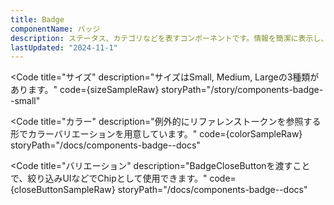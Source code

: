 ```yaml
---
title: Badge
componentName: バッジ
description: ステータス、カテゴリなどを表すコンポーネントです。情報を簡潔に表示し、ユーザーの注意を引きつけます。
lastUpdated: "2024-11-1"
---
```



<Code
  title="サイズ"
  description="サイズはSmall, Medium, Largeの3種類があります。"
  code={sizeSampleRaw}
  storyPath="/story/components-badge--small"
>
  <SizeSample client:load />
</Code>

<Code
  title="カラー"
  description="例外的にリファレンストークンを参照する形でカラーバリエーションを用意しています。"
  code={colorSampleRaw}
  storyPath="/docs/components-badge--docs"
>
  <ColorSample client:load />
</Code>

<Code
  title="バリエーション"
  description="BadgeCloseButtonを渡すことで、絞り込みUIなどでChipとして使用できます。"
  code={closeButtonSampleRaw}
  storyPath="/docs/components-badge--docs"
>
  <CloseButtonSample client:load />
</Code>
